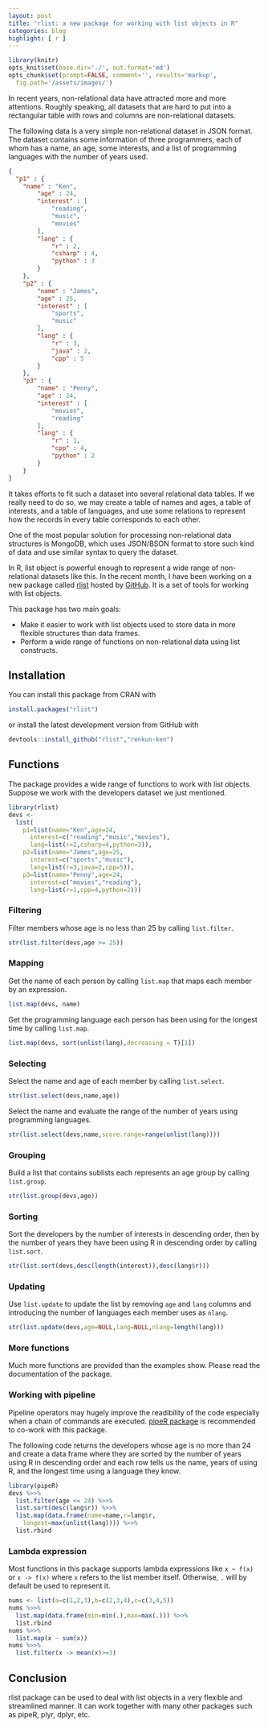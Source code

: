```yaml
---
layout: post
title: "rlist: a new package for working with list objects in R"
categories: blog
highlight: [ r ]
---
```


```r
library(knitr)
opts_knit$set(base.dir='./', out.format='md')
opts_chunk$set(prompt=FALSE, comment='', results='markup',
  fig.path='/assets/images/')
```

In recent years, non-relational data have attracted more and more attentions. Roughly speaking, all datasets that are hard to put into a rectangular table with rows and columns are non-relational datasets.

The following data is a very simple non-relational dataset in JSON format. The dataset contains some information of three programmers, each of whom has a name, an age, some interests, and a list of programming languages with the number of years used.

```json
{
  "p1" : {
  	"name" : "Ken",
		"age" : 24,
		"interest" : [
			"reading",
			"music",
			"movies"
		],
		"lang" : {
			"r" : 2,
			"csharp" : 4,
			"python" : 3
		}
	},
	"p2" : {
		"name" : "James",
		"age" : 25,
		"interest" : [
			"sports",
			"music"
		],
		"lang" : {
			"r" : 3,
			"java" : 2,
			"cpp" : 5
		}
	},
	"p3" : {
		"name" : "Penny",
		"age" : 24,
		"interest" : [
			"movies",
			"reading"
		],
		"lang" : {
			"r" : 1,
			"cpp" : 4,
			"python" : 2
		}
	}
}
```

It takes efforts to fit such a dataset into several relational data tables. If we really need to do so, we may create a table of names and ages, a table of interests, and a table of languages, and use some relations to represent how the records in every table corresponds to each other.

One of the most popular solution for processing non-relational data structures is MongoDB, which uses JSON/BSON format to store such kind of data and use similar syntax to query the dataset.

In R, list object is powerful enough to represent a wide range of non-relational datasets like this. In the recent month, I have been working on a new package called [rlist](http://renkun.me/rlist) hosted by [GitHub](https://github.com/renkun-ken/rlist). It is a set of tools for working with list objects.

This package has two main goals:

- Make it easier to work with list objects used to store data in more flexible structures than data frames.
- Perform a wide range of functions on non-relational data using list constructs.

## Installation

You can install this package from CRAN with

```r
install.packages("rlist")
```

or install the latest development version from GitHub with

```r
devtools::install_github("rlist","renkun-ken")
```

## Functions

The package provides a wide range of functions to work with list objects. Suppose we work with the developers dataset we just mentioned.

```r
library(rlist)
devs <-
  list(
    p1=list(name="Ken",age=24,
      interest=c("reading","music","movies"),
      lang=list(r=2,csharp=4,python=3)),
    p2=list(name="James",age=25,
      interest=c("sports","music"),
      lang=list(r=3,java=2,cpp=5)),
    p3=list(name="Penny",age=24,
      interest=c("movies","reading"),
      lang=list(r=1,cpp=4,python=2)))
```

### Filtering

Filter members whose age is no less than 25 by calling `list.filter`.

```r
str(list.filter(devs,age >= 25))
```

### Mapping

Get the name of each person by calling `list.map` that maps each member by an expression.

```r
list.map(devs, name)
```

Get the programming language each person has been using for the longest time by calling `list.map`.

```r
list.map(devs, sort(unlist(lang),decreasing = T)[1])
```

### Selecting

Select the name and age of each member by calling `list.select`.

```r
str(list.select(devs,name,age))
```

Select the name and evaluate the range of the number of years using programming languages.

```r
str(list.select(devs,name,score.range=range(unlist(lang))))
```

### Grouping

Build a list that contains sublists each represents an age group by calling `list.group`.

```r
str(list.group(devs,age))
```

### Sorting

Sort the developers by the number of interests in descending order, then by the number of years they have been using R in descending order by calling `list.sort`.

```r
str(list.sort(devs,desc(length(interest)),desc(lang$r)))
```

### Updating

Use `list.update` to update the list by removing `age` and `lang` columns and introducing the number of languages each member uses as `nlang`.

```r
str(list.update(devs,age=NULL,lang=NULL,nlang=length(lang)))
```

### More functions

Much more functions are provided than the examples show. Please read the documentation of the package.

### Working with pipeline

Pipeline operators may hugely improve the readibility of the code especially when a chain of commands are executed. [pipeR package](http://renkun.me/pipeR) is recommended to co-work with this package.

The following code returns the developers whose age is no more than 24 and create a data frame where they are sorted by the number of years using R in descending order and each row tells us the name, years of using R, and the longest time using a language they know.

```r
library(pipeR)
devs %>>%
  list.filter(age <= 24) %>>%
  list.sort(desc(lang$r)) %>>%
  list.map(data.frame(name=name,r=lang$r,
    longest=max(unlist(lang)))) %>>%
  list.rbind
```

### Lambda expression

Most functions in this package supports lambda expressions like `x ~ f(x)` or `x -> f(x)` where `x` refers to the list member itself. Otherwise, `.` will by default be used to represent it.

```r
nums <- list(a=c(1,2,3),b=c(2,3,4),c=c(3,4,5))
nums %>>%
  list.map(data.frame(min=min(.),max=max(.))) %>>%
  list.rbind
nums %>>%
  list.map(x ~ sum(x))
nums %>>%
  list.filter(x -> mean(x)>=3)
```

## Conclusion

rlist package can be used to deal with list objects in a very flexible and streamlined manner. It can work together with many other packages such as pipeR, plyr, dplyr, etc.
